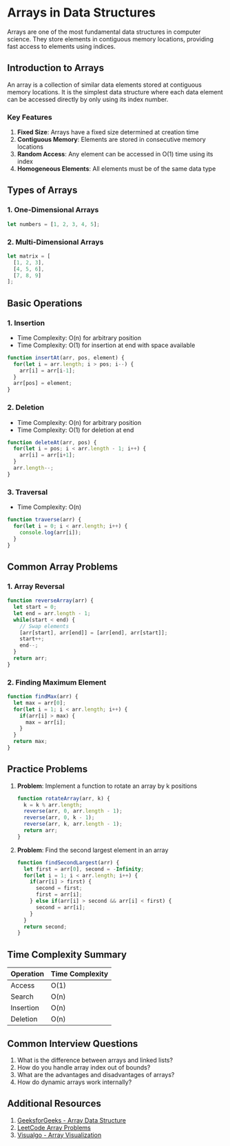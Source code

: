 # Arrays in Data Structures

Arrays are one of the most fundamental data structures in computer science. They store elements in contiguous memory locations, providing fast access to elements using indices.

## Introduction to Arrays

An array is a collection of similar data elements stored at contiguous memory locations. It is the simplest data structure where each data element can be accessed directly by only using its index number.

### Key Features

1. **Fixed Size**: Arrays have a fixed size determined at creation time
2. **Contiguous Memory**: Elements are stored in consecutive memory locations
3. **Random Access**: Any element can be accessed in O(1) time using its index
4. **Homogeneous Elements**: All elements must be of the same data type

## Types of Arrays

### 1. One-Dimensional Arrays
```javascript
let numbers = [1, 2, 3, 4, 5];
```

### 2. Multi-Dimensional Arrays
```javascript
let matrix = [
  [1, 2, 3],
  [4, 5, 6],
  [7, 8, 9]
];
```

## Basic Operations

### 1. Insertion
- Time Complexity: O(n) for arbitrary position
- Time Complexity: O(1) for insertion at end with space available

```javascript
function insertAt(arr, pos, element) {
  for(let i = arr.length; i > pos; i--) {
    arr[i] = arr[i-1];
  }
  arr[pos] = element;
}
```

### 2. Deletion
- Time Complexity: O(n) for arbitrary position
- Time Complexity: O(1) for deletion at end

```javascript
function deleteAt(arr, pos) {
  for(let i = pos; i < arr.length - 1; i++) {
    arr[i] = arr[i+1];
  }
  arr.length--;
}
```

### 3. Traversal
- Time Complexity: O(n)

```javascript
function traverse(arr) {
  for(let i = 0; i < arr.length; i++) {
    console.log(arr[i]);
  }
}
```

## Common Array Problems

### 1. Array Reversal
```javascript
function reverseArray(arr) {
  let start = 0;
  let end = arr.length - 1;
  while(start < end) {
    // Swap elements
    [arr[start], arr[end]] = [arr[end], arr[start]];
    start++;
    end--;
  }
  return arr;
}
```

### 2. Finding Maximum Element
```javascript
function findMax(arr) {
  let max = arr[0];
  for(let i = 1; i < arr.length; i++) {
    if(arr[i] > max) {
      max = arr[i];
    }
  }
  return max;
}
```

## Practice Problems

1. **Problem**: Implement a function to rotate an array by k positions
   ```javascript
   function rotateArray(arr, k) {
     k = k % arr.length;
     reverse(arr, 0, arr.length - 1);
     reverse(arr, 0, k - 1);
     reverse(arr, k, arr.length - 1);
     return arr;
   }
   ```

2. **Problem**: Find the second largest element in an array
   ```javascript
   function findSecondLargest(arr) {
     let first = arr[0], second = -Infinity;
     for(let i = 1; i < arr.length; i++) {
       if(arr[i] > first) {
         second = first;
         first = arr[i];
       } else if(arr[i] > second && arr[i] < first) {
         second = arr[i];
       }
     }
     return second;
   }
   ```

## Time Complexity Summary

| Operation | Time Complexity |
|-----------|----------------|
| Access    | O(1)           |
| Search    | O(n)           |
| Insertion | O(n)           |
| Deletion  | O(n)           |

## Common Interview Questions

1. What is the difference between arrays and linked lists?
2. How do you handle array index out of bounds?
3. What are the advantages and disadvantages of arrays?
4. How do dynamic arrays work internally?

## Additional Resources

1. [GeeksforGeeks - Array Data Structure](https://www.geeksforgeeks.org/array-data-structure/)
2. [LeetCode Array Problems](https://leetcode.com/tag/array/)
3. [Visualgo - Array Visualization](https://visualgo.net/en/array)
